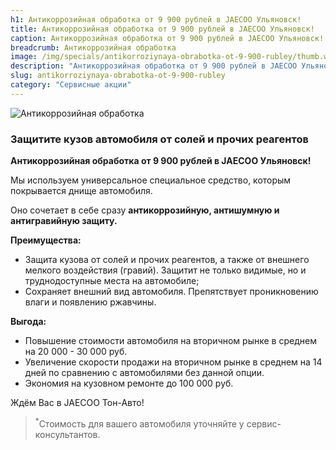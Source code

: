 ```yaml
---
h1: Антикоррозийная обработка от 9 900 рублей в JAECOO Ульяновск!
title: Антикоррозийная обработка от 9 900 рублей в JAECOO Ульяновск!
caption: Антикоррозийная обработка от 9 900 рублей в JAECOO Ульяновск!
breadcrumb: Антикоррозийная обработка
image: /img/specials/antikorroziynaya-obrabotka-ot-9-900-rubley/thumb.webp
description: "Антикоррозийная обработка от 9 900 рублей в JAECOO Ульяновск! Мы используем универсальное специальное средство, которым покрывается днище автомобиля."
slug: antikorroziynaya-obrabotka-ot-9-900-rubley
category: "Сервисные акции"
---
```



<picture>
	<source media="(min-width: 640px)" srcset="/img/specials/antikorroziynaya-obrabotka-ot-9-900-rubley/banner.webp" />
	<source media="(min-width: 320px)" srcset="/img/specials/antikorroziynaya-obrabotka-ot-9-900-rubley/thumb.webp" />
	<img src="/img/specials/antikorroziynaya-obrabotka-ot-9-900-rubley/banner.webp" class="w-full mb-10" alt="Антикоррозийная обработка" />
</picture>

### **Защитите кузов автомобиля от солей и прочих реагентов**

**Антикоррозийная обработка от 9 900 рублей в JAECOO Ульяновск!**

Мы используем универсальное специальное средство, которым покрывается днище автомобиля.

Оно сочетает в себе сразу **антикоррозийную, антишумную и антигравийную защиту.**

**Преимущества:**

- Защита кузова от солей и прочих реагентов, а также от внешнего мелкого воздействия (гравий). Защитит не только видимые, но и труднодоступные места на автомобиле;
- Сохраняет внешний вид автомобиля. Препятствует проникновению влаги и появлению ржавчины.

**Выгода:**

- Повышение стоимости автомобиля на вторичном рынке в среднем на 20 000 - 30 000 руб.
- Увеличение скорости продажи на вторичном рынке в среднем на 14 дней по сравнению с автомобилями без данной опции.
- Экономия на кузовном ремонте до 100 000 руб.

Ждём Вас в JAECOO Тон-Авто!

> <sup>*</sup>Стоимость для вашего автомобиля уточняйте у сервис-консультантов.

<SpecialSalonsInfo dataFormName="Узнать подробнее. Антикоррозийная обработка" />